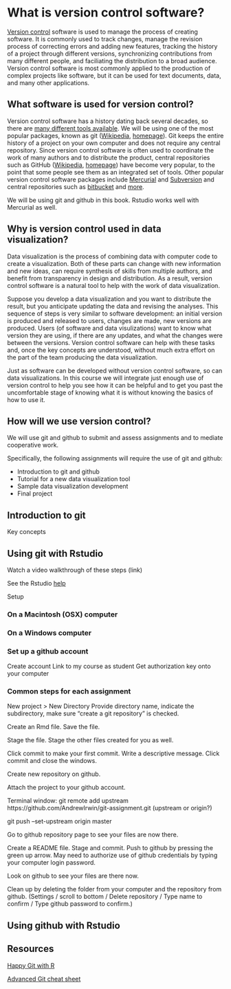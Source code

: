 # What is version control software?

[Version control](https://en.wikipedia.org/wiki/Version_control) software is used to manage the process of creating software. It is commonly used to track changes, manage the revision process of correcting errors and adding new features, tracking the history of a project through different versions, synchronizing contributions from many different people, and faciliating the distribution to a broad audience. Version control software is most commonly applied to the production of complex projects like software, but it can be used for text documents, data, and many other applications.


## What software is used for version control?

Version control software has a history dating back several decades, so there are [many different tools available](https://en.wikipedia.org/wiki/Comparison_of_version-control_software). We will be using one of the most popular packages, known as git ([Wikipedia](https://en.wikipedia.org/wiki/Git), [homepage](https://git-scm.com/)). Git keeps the entire history of a project on your own computer and does not require any central repository. Since version control software is often used to coordinate the work of many authors and to distribute the product, central repositories such as GitHub ([Wikipedia](GitHub), [homepage](https://github.com/)) have become very popular, to the point that some people see them as an integrated set of tools. Other popular version control software packages include [Mercurial](https://en.wikipedia.org/wiki/Mercurial) and [Subversion](https://en.wikipedia.org/wiki/Apache_Subversion) and central repositories such as [bitbucket](https://en.wikipedia.org/wiki/Bitbucket) and [more](https://en.wikipedia.org/wiki/Comparison_of_source-code-hosting_facilities).

We will be using git and github in this book. Rstudio works well with Mercurial as well.

## Why is version control used in data visualization?

Data visualization is the process of combining data with computer code to create a visualization. Both of these parts can change with new information and new ideas, can require synthesis of skills from multiple authors, and benefit from transparency in design and distribution. As a result, version control software is a natural tool to help with the work of data visualization. 

Suppose you develop a data visualization and you want to distribute the result, but you anticipate updating the data and revising the analyses. This sequence of steps is very similar to software development: an initial version is produced and released to users, changes are made, new versions are produced. Users (of software and data visulizations) want to know what version they are using, if there are any updates, and what the changes were between the versions. Version control software can help with these tasks and, once the key concepts are understood, without much extra effort on the part of the team producing the data visualization.

Just as software can be developed without version control software, so can data visualizations. In this course we will integrate just enough use of version control to help you see how it can be helpful and to get you past the uncomfortable stage of knowing what it is without knowing the basics of how to use it.


## How will we use version control?

We will use git and github to submit and assess assignments and to mediate cooperative work. 

Specifically, the following assignments will require the use of git and github:

* Introduction to git and github
* Tutorial for a new data visualization tool
* Sample data visualization development
* Final project


## Introduction to git

Key concepts


## Using git with Rstudio

Watch a video walkthrough of these steps (link)

See the Rstudio [help](https://support.rstudio.com/hc/en-us/articles/200532077?version=1.2.5001&mode=desktop)

Setup

### On a Macintosh (OSX) computer

### On a Windows computer

### Set up a github account

Create account
Link to my course as student
Get authorization key onto your computer


### Common steps for each assignment

New project > New Directory 
Provide directory name, indicate the subdirectory, make sure "create a git repository" is checked.

Create an Rmd file. Save the file.

Stage the file. Stage the other files created for you as well.

Click commit to make your first commit. Write a descriptive message. Click commit and close the windows.

Create new repository on github.

Attach the project to your github account.

Terminal window: git remote add upstream https://github.com/AndrewIrwin/git-assignment.git
(upstream or origin?)

git push --set-upstream origin master

Go to github repository page to see your files are now there.

Create a README file. Stage and commit. Push to github by pressing the green up arrow. May need to authorize use of github credentials by typing your computer login password.

Look on github to see your files are there now.

Clean up by deleting the folder from your computer and the repository from github. (Settings / scroll to bottom / Delete repository / Type name to confirm / Type github password to confirm.)


## Using github with Rstudio


## Resources

[Happy Git with R](https://happygitwithr.com/)

[Advanced Git cheat sheet](https://www.maxpou.fr/git-cheat-sheet)


